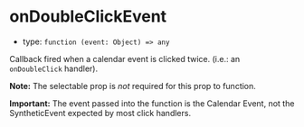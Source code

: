 
# onDoubleClickEvent

- type: `function (event: Object) => any`

Callback fired when a calendar event is clicked twice. (i.e.: an `onDoubleClick` handler).

**Note:** The <LinkTo kind="props" story="selectable">selectable</LinkTo> prop is _not_ required for this prop to function.

**Important:** The event passed into the function is the Calendar Event, not the SyntheticEvent expected by most click handlers.

<Canvas>
  <Story id="props--on-double-click-event" />
</Canvas>
